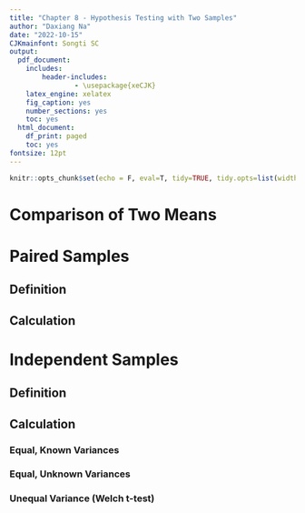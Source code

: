 ```yaml
---
title: "Chapter 8 - Hypothesis Testing with Two Samples"
author: "Daxiang Na"
date: "2022-10-15"
CJKmainfont: Songti SC
output: 
  pdf_document: 
    includes:
        header-includes:
                - \usepackage{xeCJK}
    latex_engine: xelatex
    fig_caption: yes
    number_sections: yes
    toc: yes
  html_document:
    df_print: paged
    toc: yes
fontsize: 12pt
---
```


```r
knitr::opts_chunk$set(echo = F, eval=T, tidy=TRUE, tidy.opts=list(width.cutoff=70))
```

# Comparison of Two Means



# Paired Samples

## Definition

## Calculation

# Independent Samples

## Definition

## Calculation

### Equal, Known Variances

### Equal, Unknown Variances

### Unequal Variance (Welch t-test)